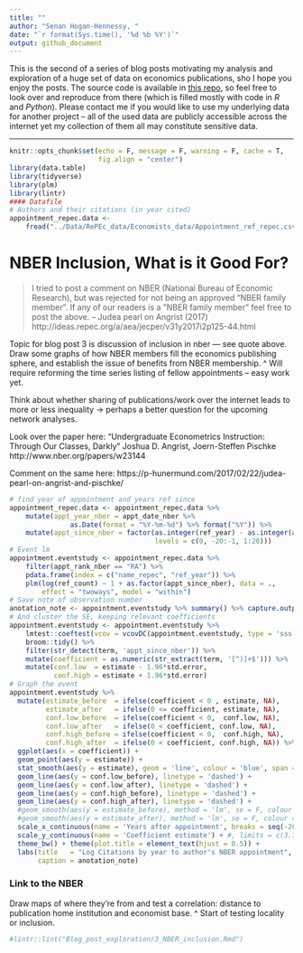 ```yaml
---
title: ""
author: "Senan Hogan-Hennessy, "
date: "`r format(Sys.time(), '%d %b %Y')`"
output: github_document
---
```

This is the second of a series of blog posts motivating my analysis and exploration
of a huge set of data on economics publications, sho I hope you enjoy the posts.
The source code is available in [this repo](https://github.com/shoganhennessy/Econ_text_data/),
so feel free to look over and reproduce from there (which is filled mostly with code in *R* and *Python*).
Please contact me if you would like to use my underlying data for another project --
all of the used data are publicly accessible across the internet yet
my collection of them all may constitute sensitive data.

***

```r
knitr::opts_chunk$set(echo = F, message = F, warning = F, cache = T,
                      fig.align = "center")
library(data.table)
library(tidyverse)
library(plm)
library(lintr)
#### Datafile
# Authors and their citations (in year cited)
appointment_repec.data <-
    fread("../Data/RePEc_data/Economists_data/Appointment_ref_repec.csv")
```

# NBER Inclusion, What is it Good For?

> I tried to post a comment on NBER (National Bureau of Economic Research), but was rejected for not being an approved “NBER family member”.
> If any of our readers is a ”NBER family member” feel free to post the above.
> -- Judea pearl on Angrist (2017) http://ideas.repec.org/a/aea/jecper/v31y2017i2p125-44.html
<!-- blog post at http://causality.cs.ucla.edu/blog/index.php/2017/02/ -->

Topic for blog post 3 is discussion of inclusion in nber — see quote above.
Draw some graphs of how NBER members fill the economics publishing sphere,
and establish the issue of benefits from NBER membership.
^ Will require reforming the time series listing of fellow appointments -- easy work yet.


Think about whether sharing of publications/work over the internet leads to more or less inequality -> 
perhaps a better question for the upcoming network analyses.


Look over the paper here:
"Undergraduate Econometrics Instruction: Through Our Classes, Darkly"
Joshua D. Angrist, Joern-Steffen Pischke
http://www.nber.org/papers/w23144

Comment on the same here:
https://p-hunermund.com/2017/02/22/judea-pearl-on-angrist-and-pischke/


```r
# find year of appointment and years ref since
appointment_repec.data <- appointment_repec.data %>%
    mutate(appt_year_nber = appt_date_nber %>%
               as.Date(format = "%Y-%m-%d") %>% format("%Y")) %>%
    mutate(appt_since_nber = factor(as.integer(ref_year) - as.integer(appt_year_nber),
                                    levels = c(0, -20:-1, 1:20)))
# Event lm 
appointment.eventstudy <- appointment_repec.data %>%
    filter(appt_rank_nber == "RA") %>%
    pdata.frame(index = c("name_repec", "ref_year")) %>%
    plm(log(ref_count) ~ 1 + as.factor(appt_since_nber), data = .,
        effect = "twoways", model = "within")
# Save note of observation number
anotation_note <- appointment.eventstudy %>% summary() %>% capture.output() %>% nth(7)
# And cluster the SE, keeping relevant coefficients
appointment.eventstudy <- appointment.eventstudy %>%
    lmtest::coeftest(vcov = vcovDC(appointment.eventstudy, type = 'sss')) %>%
    broom::tidy() %>%
    filter(str_detect(term, 'appt_since_nber')) %>%
    mutate(coefficient = as.numeric(str_extract(term, '[^)]+$'))) %>%
    mutate(conf.low  = estimate - 1.96*std.error,
           conf.high = estimate + 1.96*std.error)
# Graph the event
appointment.eventstudy %>%
  mutate(estimate_before  = ifelse(coefficient < 0 , estimate, NA),
         estimate_after   = ifelse(0 <= coefficient, estimate, NA),
         conf.low_before  = ifelse(coefficient < 0,  conf.low, NA),
         conf.low_after   = ifelse(0 < coefficient, conf.low, NA),
         conf.high_before = ifelse(coefficient < 0,  conf.high, NA),
         conf.high_after  = ifelse(0 < coefficient, conf.high, NA)) %>%
  ggplot(aes(x = coefficient)) +
  geom_point(aes(y = estimate)) +
  stat_smooth(aes(y = estimate), geom = 'line', colour = 'blue', span = 0.5, alpha = 0.5, se = F) +
  geom_line(aes(y = conf.low_before), linetype = 'dashed') +
  geom_line(aes(y = conf.low_after), linetype = 'dashed') +
  geom_line(aes(y = conf.high_before), linetype = 'dashed') +
  geom_line(aes(y = conf.high_after), linetype = 'dashed') +
  #geom_smooth(aes(y = estimate_before), method = 'lm', se = F, colour = 'red') +
  #geom_smooth(aes(y = estimate_after), method = 'lm', se = F, colour = 'red') +
  scale_x_continuous(name = 'Years after appointment', breaks = seq(-20, 20, by = 5)) +
  scale_y_continuous(name = 'Coefficient estimate') + #, limits = c(3.75,4.5), breaks = seq(3.75,4.5,by = 0.125)) + 
  theme_bw() + theme(plot.title = element_text(hjust = 0.5)) +
  labs(title   = "Log Citations by year to author's NBER appointment",
       caption = anotation_note)
```

### Link to the NBER

Draw maps of where they're from
and test a correlation: distance to publication home institution and economist base.
^ Start of testing locality or inclusion.

```r
#lintr::lint("Blog_post_exploration/3_NBER_inclusion.Rmd")
```
